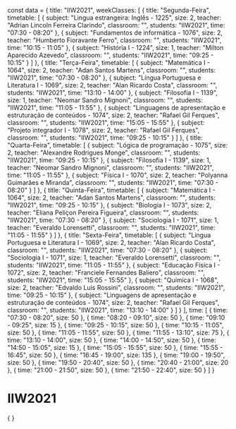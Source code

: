 const data = {
  title: "IIW2021",
  weekClasses: [
    {
      title: "Segunda-Feira",
      timetable: [
        {
          subject: "Lingua estrangeira: Inglês - 1225",
          size: 2,
          teacher: "Adrian Lincoln Ferreira Clarindo",
          classroom: "",
          students: "IIW2021",
          time: "07:30 - 08:20"
        },
        {
          subject: "Fundamentos de informática - 1076",
          size: 2,
          teacher: "Humberto Fioravante Ferro",
          classroom: "",
          students: "IIW2021",
          time: "10:15 - 11:05"
        },
        {
          subject: "História I - 1224",
          size: 1,
          teacher: "Milton Aparecido Azevedo",
          classroom: "",
          students: "IIW2021",
          time: "09:25 - 10:15"
        }
      ]
    },
    {
      title: "Terça-Feira",
      timetable: [
        {
          subject: "Matemática I - 1064",
          size: 2,
          teacher: "Adan Santos Martens",
          classroom: "",
          students: "IIW2021",
          time: "07:30 - 08:20"
        },
        {
          subject: "Língua Portuguesa e Literatura I - 1069",
          size: 2,
          teacher: "Alan Ricardo Costa",
          classroom: "",
          students: "IIW2021",
          time: "13:10 - 14:00"
        },
        {
          subject: "Filosofia I - 1139",
          size: 1,
          teacher: "Neomar Sandro Mignoni",
          classroom: "",
          students: "IIW2021",
          time: "11:05 - 11:55"
        },
        {
          subject: "Linguagens de apresentação e estruturação de conteúdos - 1074",
          size: 2,
          teacher: "Rafael Gil Ferques",
          classroom: "",
          students: "IIW2021",
          time: "15:05 - 15:55"
        },
        {
          subject: "Projeto integrador I - 1078",
          size: 2,
          teacher: "Rafael Gil Ferques",
          classroom: "",
          students: "IIW2021",
          time: "09:25 - 10:15"
        }
      ]
    },
    {
      title: "Quarta-Feira",
      timetable: [
        {
          subject: "Lógica de programação - 1075",
          size: 2,
          teacher: "Alexandre Rodrigues Monge",
          classroom: "",
          students: "IIW2021",
          time: "09:25 - 10:15"
        },
        {
          subject: "Filosofia I - 1139",
          size: 1,
          teacher: "Neomar Sandro Mignoni",
          classroom: "",
          students: "IIW2021",
          time: "11:05 - 11:55"
        },
        {
          subject: "Física I - 1070",
          size: 2,
          teacher: "Polyanna Guimarães e Miranda",
          classroom: "",
          students: "IIW2021",
          time: "07:30 - 08:20"
        }
      ]
    },
    {
      title: "Quinta-Feira",
      timetable: [
        {
          subject: "Matemática I - 1064",
          size: 2,
          teacher: "Adan Santos Martens",
          classroom: "",
          students: "IIW2021",
          time: "09:25 - 10:15"
        },
        {
          subject: "Biologia I - 1073",
          size: 2,
          teacher: "Eliana Peliçon Pereira Figueira",
          classroom: "",
          students: "IIW2021",
          time: "07:30 - 08:20"
        },
        {
          subject: "Sociologia I - 1071",
          size: 1,
          teacher: "Everaldo Lorensetti",
          classroom: "",
          students: "IIW2021",
          time: "11:05 - 11:55"
        }
      ]
    },
    {
      title: "Sexta-Feira",
      timetable: [
        {
          subject: "Língua Portuguesa e Literatura I - 1069",
          size: 2,
          teacher: "Alan Ricardo Costa",
          classroom: "",
          students: "IIW2021",
          time: "07:30 - 08:20"
        },
        {
          subject: "Sociologia I - 1071",
          size: 1,
          teacher: "Everaldo Lorensetti",
          classroom: "",
          students: "IIW2021",
          time: "11:05 - 11:55"
        },
        {
          subject: "Educação Física I - 1072",
          size: 2,
          teacher: "Franciele Fernandes Baliero",
          classroom: "",
          students: "IIW2021",
          time: "15:05 - 15:55"
        },
        {
          subject: "Química I - 1068",
          size: 2,
          teacher: "Edvaldo Luis Rossini",
          classroom: "",
          students: "IIW2021",
          time: "09:25 - 10:15"
        },
        {
          subject: "Linguagens de apresentação e estruturação de conteúdos - 1074",
          size: 2,
          teacher: "Rafael Gil Ferques",
          classroom: "",
          students: "IIW2021",
          time: "13:10 - 14:00"
        }
      ]
    }
  ],
  time: [
    {
      time: "07:30 - 08:20",
      size: 50
    },
    {
      time: "08:20 - 09:10",
      size: 50
    },
    {
      time: "09:10 - 09:25",
      size: 15
    },
    {
      time: "09:25 - 10:15",
      size: 50
    },
    {
      time: "10:15 - 11:05",
      size: 50
    },
    {
      time: "11:05 - 11:55",
      size: 50
    },
    {
      time: "11:55 - 13:10",
      size: 75
    },
    {
      time: "13:10 - 14:00",
      size: 50
    },
    {
      time: "14:00 - 14:50",
      size: 50
    },
    {
      time: "14:50 - 15:05",
      size: 15
    },
    {
      time: "15:05 - 15:55",
      size: 50
    },
    {
      time: "15:55 - 16:45",
      size: 50
    },
    {
      time: "16:45 - 19:00",
      size: 135
    },
    {
      time: "19:00 - 19:50",
      size: 50
    },
    {
      time: "19:50 - 20:40",
      size: 50
    },
    {
      time: "20:40 - 21:00",
      size: 20
    },
    {
      time: "21:00 - 21:50",
      size: 50
    },
    {
      time: "21:50 - 22:40",
      size: 50
    }
  ]
}

# IIW2021

<div>
    {
        <Grid
            title={data.title} 
            weekClasses={data.weekClasses} 
            time={data.time}
        />
    }
</div>